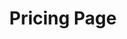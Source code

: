 ---
title: "Pricing Page"
created_at: 2023-04-29
slug: "pricing_page"
type: "page"
metadata_intro: {
  slug: "pricing_intro",
  title: "Pricing",
  description: "Create a your stories, Photosnap is a platform for photographers and visual storytellers. It’s the simple way to create and share your photos.",
  desktop_image: "./desktop/hero.jpg",
  tablet_image: "./tablet/hero.jpg",
  mobile_image: "./mobile/hero.jpg"
}
plans: [
  {
    slug: 'pasic_plan',
    type: 'Basic',
    description: 'Includes basic usage of our platform. Recommended for new and aspiring photographers.',
    monthly_fee: 19,
    yearly_fee: 182.4
  },
  {
    slug: 'pro_plan',
    type: 'Pro',
    description: 'More advanced features available. Recommended for photography veterans and professionals.',
    monthly_fee: 39,
    yearly_fee: 374.4
  },
  {
    slug: 'business_plan',
    type: 'Business Plan',
    description: 'Additional features available such as more detailed metrics. Recommended for business owners.',
    monthly_fee: 99,
    yearly_fee: 950.4
  },
]
metrics: [
  {
    type: 'UNLIMITED STORY POSTING',
    basic: true,
    pro: true,
    business: true
  },
  {
    type: 'UNLIMITED PHOTO UPLOAD',
    basic: true,
    pro: true,
    business: true
  },
  {
    type: 'EMBEDDING CUSTOM CONTENT',
    basic: false,
    pro: true,
    business: true
  },
  {
    type: 'CUSTOMIZE METADATA',
    basic: false,
    pro: true,
    business: true
  },
  {
    type: 'ADVANCED METRICS',
    basic: false,
    pro: false,
    business: true
  },
  {
    type: 'PHOTO DOWNLOADS',
    basic: false,
    pro: false,
    business: true
  },
  {
    type: 'SEARCH ENGINE INDEXING',
    basic: false,
    pro: false,
    business: true
  },
  {
    type: 'CUSTOM ANALYTICS',
    basic: false,
    pro: false,
    business: true
  }
]
metadata_extras: {
  slug: "we_are_in_beta",
  title: "We’re in beta. Get your invite today!",
  desktop_image: "../shared/desktop/bg-beta.jpg",
  tablet_image: "../shared/tablet/bg-beta.jpg",
  mobile_image: "../shared/mobile/bg-beta.jpg"
}
---